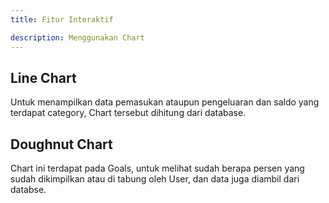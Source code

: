 ```yaml
---
title: Fitur Interaktif

description: Menggunakan Chart
---
```

## Line Chart
Untuk menampilkan data pemasukan ataupun pengeluaran dan saldo yang terdapat category, Chart tersebut dihitung dari database.

## Doughnut Chart
Chart ini terdapat pada Goals, untuk melihat sudah berapa persen yang sudah dikimpilkan atau di tabung oleh User, dan data juga diambil dari databse.